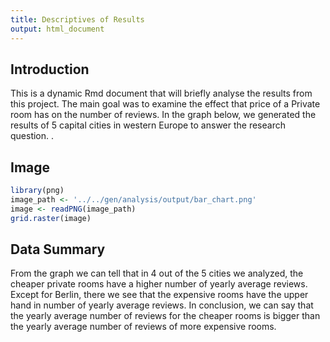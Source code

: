```yaml
---
title: Descriptives of Results
output: html_document
---
```


## Introduction

This is a dynamic Rmd document that will briefly analyse the results from this project.
The main goal was to examine the effect that price of a Private room has on the number of reviews. 
In the graph below, we generated the results of 5 capital cities in western Europe to answer the research question. .

## Image


```r
library(png)
image_path <- '../../gen/analysis/output/bar_chart.png'
image <- readPNG(image_path)
grid.raster(image)
```

## Data Summary

From the graph we can tell that in 4 out of the 5 cities we analyzed, the cheaper private rooms have a higher number of yearly average reviews.
Except for Berlin, there we see that the expensive rooms have the upper hand in number of yearly average reviews.
In conclusion, we can say that the yearly average number of reviews for the cheaper rooms is bigger than the yearly average number of reviews of more expensive rooms.

